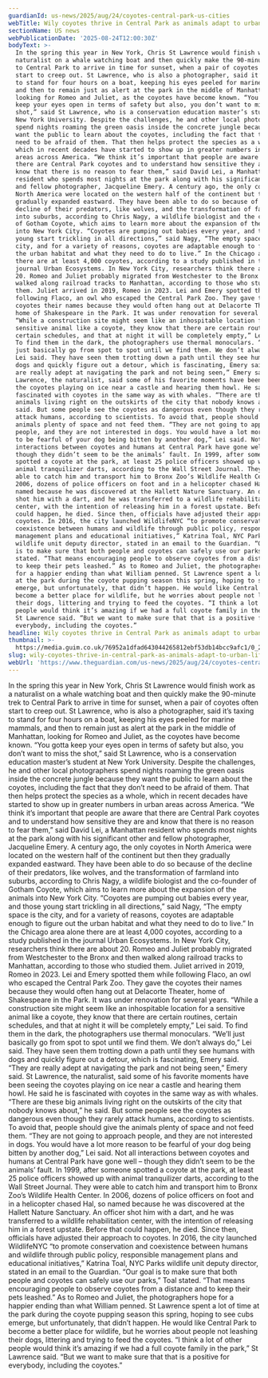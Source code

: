 ```yaml
---
guardianId: us-news/2025/aug/24/coyotes-central-park-us-cities
webTitle: Wily coyotes thrive in Central Park as animals adapt to urban life across US
sectionName: US news
webPublicationDate: '2025-08-24T12:00:30Z'
bodyText: >-
  In the spring this year in New York, Chris St Lawrence would finish work as a
  naturalist on a whale watching boat and then quickly make the 90-minute trek
  to Central Park to arrive in time for sunset, when a pair of coyotes often
  start to creep out. St Lawrence, who is also a photographer, said it’s taxing
  to stand for four hours on a boat, keeping his eyes peeled for marine mammals,
  and then to remain just as alert at the park in the middle of Manhattan,
  looking for Romeo and Juliet, as the coyotes have become known. “You gotta
  keep your eyes open in terms of safety but also, you don’t want to miss the
  shot,” said St Lawrence, who is a conservation education master’s student at
  New York University. Despite the challenges, he and other local photographers
  spend nights roaming the green oasis inside the concrete jungle because they
  want the public to learn about the coyotes, including the fact that they don’t
  need to be afraid of them. That then helps protect the species as a whole,
  which in recent decades have started to show up in greater numbers in urban
  areas across America. “We think it’s important that people are aware that
  there are Central Park coyotes and to understand how sensitive they are and
  know that there is no reason to fear them,” said David Lei, a Manhattan
  resident who spends most nights at the park along with his significant other
  and fellow photographer, Jacqueline Emery. A century ago, the only coyotes in
  North America were located on the western half of the continent but then they
  gradually expanded eastward. They have been able to do so because of the
  decline of their predators, like wolves, and the transformation of farmland
  into suburbs, according to Chris Nagy, a wildlife biologist and the co-founder
  of Gotham Coyote, which aims to learn more about the expansion of the animals
  into New York City. “Coyotes are pumping out babies every year, and those
  young start trickling in all directions,” said Nagy, “The empty space is the
  city, and for a variety of reasons, coyotes are adaptable enough to figure out
  the urban habitat and what they need to do to live.” In the Chicago area alone
  there are at least 4,000 coyotes, according to a study published in the
  journal Urban Ecosystems. In New York City, researchers think there are about
  20. Romeo and Juliet probably migrated from Westchester to the Bronx and then
  walked along railroad tracks to Manhattan, according to those who studied
  them. Juliet arrived in 2019, Romeo in 2023. Lei and Emery spotted them while
  following Flaco, an owl who escaped the Central Park Zoo. They gave the
  coyotes their names because they would often hang out at Delacorte Theater,
  home of Shakespeare in the Park. It was under renovation for several years.
  “While a construction site might seem like an inhospitable location for a
  sensitive animal like a coyote, they know that there are certain routines,
  certain schedules, and that at night it will be completely empty,” Lei said.
  To find them in the dark, the photographers use thermal monoculars. “We’ll
  just basically go from spot to spot until we find them. We don’t always do,”
  Lei said. They have seen them trotting down a path until they see humans with
  dogs and quickly figure out a detour, which is fascinating, Emery said. “They
  are really adept at navigating the park and not being seen,” Emery said. St
  Lawrence, the naturalist, said some of his favorite moments have been seeing
  the coyotes playing on ice near a castle and hearing them howl. He said he is
  fascinated with coyotes in the same way as with whales. “There are these big
  animals living right on the outskirts of the city that nobody knows about,” he
  said. But some people see the coyotes as dangerous even though they rarely
  attack humans, according to scientists. To avoid that, people should give the
  animals plenty of space and not feed them. “They are not going to approach
  people, and they are not interested in dogs. You would have a lot more reason
  to be fearful of your dog being bitten by another dog,” Lei said. Not all
  interactions between coyotes and humans at Central Park have gone well –
  though they didn’t seem to be the animals’ fault. In 1999, after someone
  spotted a coyote at the park, at least 25 police officers showed up with
  animal tranquilizer darts, according to the Wall Street Journal. They were
  able to catch him and transport him to Bronx Zoo’s Wildlife Health Center. In
  2006, dozens of police officers on foot and in a helicopter chased Hal, so
  named because he was discovered at the Hallett Nature Sanctuary. An officer
  shot him with a dart, and he was transferred to a wildlife rehabilitation
  center, with the intention of releasing him in a forest upstate. Before that
  could happen, he died. Since then, officials have adjusted their approach to
  coyotes. In 2016, the city launched WildlifeNYC “to promote conservation and
  coexistence between humans and wildlife through public policy, responsible
  management plans and educational initiatives,” Katrina Toal, NYC Parks
  wildlife unit deputy director, stated in an email to the Guardian. “Our goal
  is to make sure that both people and coyotes can safely use our parks,” Toal
  stated. “That means encouraging people to observe coyotes from a distance and
  to keep their pets leashed.” As to Romeo and Juliet, the photographers hope
  for a happier ending than what William penned. St Lawrence spent a lot of time
  at the park during the coyote pupping season this spring, hoping to see cubs
  emerge, but unfortunately, that didn’t happen. He would like Central Park to
  become a better place for wildlife, but he worries about people not leashing
  their dogs, littering and trying to feed the coyotes. “I think a lot of other
  people would think it’s amazing if we had a full coyote family in the park,”
  St Lawrence said. “But we want to make sure that that is a positive for
  everybody, including the coyotes.”
headline: Wily coyotes thrive in Central Park as animals adapt to urban life across US
thumbnail: >-
  https://media.guim.co.uk/76952a1dfad643044265812ebf53db14bcc9afc1/0_2_2490_1992/500.jpg
slug: wily-coyotes-thrive-in-central-park-as-animals-adapt-to-urban-life-across-us
webUrl: 'https://www.theguardian.com/us-news/2025/aug/24/coyotes-central-park-us-cities'
---
```

In the spring this year in New York, Chris St Lawrence would finish work as a naturalist on a whale watching boat and then quickly make the 90-minute trek to Central Park to arrive in time for sunset, when a pair of coyotes often start to creep out. St Lawrence, who is also a photographer, said it’s taxing to stand for four hours on a boat, keeping his eyes peeled for marine mammals, and then to remain just as alert at the park in the middle of Manhattan, looking for Romeo and Juliet, as the coyotes have become known. “You gotta keep your eyes open in terms of safety but also, you don’t want to miss the shot,” said St Lawrence, who is a conservation education master’s student at New York University. Despite the challenges, he and other local photographers spend nights roaming the green oasis inside the concrete jungle because they want the public to learn about the coyotes, including the fact that they don’t need to be afraid of them. That then helps protect the species as a whole, which in recent decades have started to show up in greater numbers in urban areas across America. “We think it’s important that people are aware that there are Central Park coyotes and to understand how sensitive they are and know that there is no reason to fear them,” said David Lei, a Manhattan resident who spends most nights at the park along with his significant other and fellow photographer, Jacqueline Emery. A century ago, the only coyotes in North America were located on the western half of the continent but then they gradually expanded eastward. They have been able to do so because of the decline of their predators, like wolves, and the transformation of farmland into suburbs, according to Chris Nagy, a wildlife biologist and the co-founder of Gotham Coyote, which aims to learn more about the expansion of the animals into New York City. “Coyotes are pumping out babies every year, and those young start trickling in all directions,” said Nagy, “The empty space is the city, and for a variety of reasons, coyotes are adaptable enough to figure out the urban habitat and what they need to do to live.” In the Chicago area alone there are at least 4,000 coyotes, according to a study published in the journal Urban Ecosystems. In New York City, researchers think there are about 20. Romeo and Juliet probably migrated from Westchester to the Bronx and then walked along railroad tracks to Manhattan, according to those who studied them. Juliet arrived in 2019, Romeo in 2023. Lei and Emery spotted them while following Flaco, an owl who escaped the Central Park Zoo. They gave the coyotes their names because they would often hang out at Delacorte Theater, home of Shakespeare in the Park. It was under renovation for several years. “While a construction site might seem like an inhospitable location for a sensitive animal like a coyote, they know that there are certain routines, certain schedules, and that at night it will be completely empty,” Lei said. To find them in the dark, the photographers use thermal monoculars. “We’ll just basically go from spot to spot until we find them. We don’t always do,” Lei said. They have seen them trotting down a path until they see humans with dogs and quickly figure out a detour, which is fascinating, Emery said. “They are really adept at navigating the park and not being seen,” Emery said. St Lawrence, the naturalist, said some of his favorite moments have been seeing the coyotes playing on ice near a castle and hearing them howl. He said he is fascinated with coyotes in the same way as with whales. “There are these big animals living right on the outskirts of the city that nobody knows about,” he said. But some people see the coyotes as dangerous even though they rarely attack humans, according to scientists. To avoid that, people should give the animals plenty of space and not feed them. “They are not going to approach people, and they are not interested in dogs. You would have a lot more reason to be fearful of your dog being bitten by another dog,” Lei said. Not all interactions between coyotes and humans at Central Park have gone well – though they didn’t seem to be the animals’ fault. In 1999, after someone spotted a coyote at the park, at least 25 police officers showed up with animal tranquilizer darts, according to the Wall Street Journal. They were able to catch him and transport him to Bronx Zoo’s Wildlife Health Center. In 2006, dozens of police officers on foot and in a helicopter chased Hal, so named because he was discovered at the Hallett Nature Sanctuary. An officer shot him with a dart, and he was transferred to a wildlife rehabilitation center, with the intention of releasing him in a forest upstate. Before that could happen, he died. Since then, officials have adjusted their approach to coyotes. In 2016, the city launched WildlifeNYC “to promote conservation and coexistence between humans and wildlife through public policy, responsible management plans and educational initiatives,” Katrina Toal, NYC Parks wildlife unit deputy director, stated in an email to the Guardian. “Our goal is to make sure that both people and coyotes can safely use our parks,” Toal stated. “That means encouraging people to observe coyotes from a distance and to keep their pets leashed.” As to Romeo and Juliet, the photographers hope for a happier ending than what William penned. St Lawrence spent a lot of time at the park during the coyote pupping season this spring, hoping to see cubs emerge, but unfortunately, that didn’t happen. He would like Central Park to become a better place for wildlife, but he worries about people not leashing their dogs, littering and trying to feed the coyotes. “I think a lot of other people would think it’s amazing if we had a full coyote family in the park,” St Lawrence said. “But we want to make sure that that is a positive for everybody, including the coyotes.”
